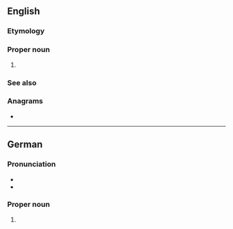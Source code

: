 ==English==

===Etymology===
{{rfe|en}}

===Proper noun===
{{en-proper noun}}

# {{surname|en}}

===See also===
{{col3|en|
|Erik
|Eric
|Erick
|Eriq
|Erique
}}

===Anagrams===
* {{anagrams|en|a=cehir|Cheri|Reich|Rheic|Riche|cheir-|riche}}

----

==German==

===Pronunciation===
* {{IPA|de|[ˈeːrɪç]}}
* {{audio|de|De-Erich.ogg|Audio}}

===Proper noun===
{{de-proper noun|m|old=1}}

# {{given name|de|male|from=Old Norse|var=Eric|var2=Erik|f=Erica|f2=Erika|eq=Eric}}